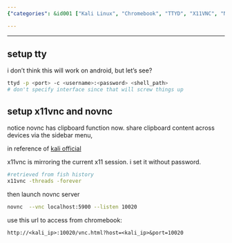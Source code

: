 ```yaml
---
{"categories": &id001 ["Kali Linux", "Chromebook", "TTYD", "X11VNC", "Novnc", "Clipboard Sharing", "Command Line"], "category": "Kali Linux", "date": "2022-12-07 16:06:39", "description": "This tutorial provides step-by-step instructions for accessing Kali Linux on Chromebook using ttyd, x11vnc, and novnc. It includes detailed setup procedures for each tool, demonstrates novnc's clipboard sharing feature, and offers the necessary commands to help users make the most of their experience.", "tags": *id001, "title": "access kali on chromebook or anywhere"}

---
```


------

## setup tty

i don't think this will work on android, but let's see?
```bash
ttyd -p <port> -c <username>:<password> <shell_path>
# don't specify interface since that will screw things up

```

## setup x11vnc and novnc

notice novnc has clipboard function now. share clipboard content across devices via the sidebar menu,

in reference of [kali official](https://kali.org/general-use/novnc-kali-in-browser)

x11vnc is mirroring the current x11 session. i set it without password.
```bash
#retrieved from fish history
x11vnc -threads -forever

```

then launch novnc server
```bash
novnc  --vnc localhost:5900 --listen 10020

```

use this url to access from chromebook:
```
http://<kali_ip>:10020/vnc.html?host=<kali_ip>&port=10020

```

